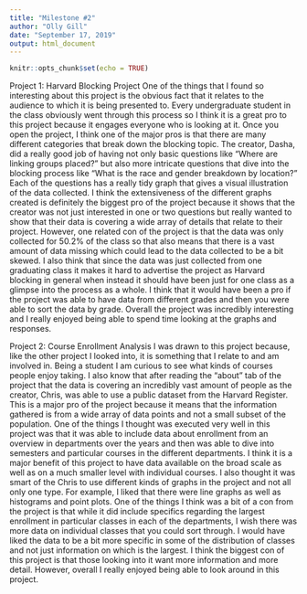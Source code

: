 ```yaml
---
title: "Milestone #2"
author: "Olly Gill"
date: "September 17, 2019"
output: html_document
---
```


```r
knitr::opts_chunk$set(echo = TRUE)
```

Project 1: Harvard Blocking Project
One of the things that I found so interesting about this project is the obvious fact that it relates to the audience to which it is being presented to. Every undergraduate student in the class obviously went through this process so I think it is a great pro to this project because it engages everyone who is looking at it. Once you open the project, I think one of the major pros is that there are many different categories that break down the blocking topic. The creator, Dasha, did a really good job of having not only basic questions like "Where are linking groups placed?" but also more intricate questions that dive into the blocking process like "What is the race and gender breakdown by location?" Each of the questions has a really tidy graph that gives a visual illustration of the data collected. I think the extensiveness of the different graphs created is definitely the biggest pro of the project because it shows that the creator was not just interested in one or two questions but really wanted to show that their data is covering a wide array of details that relate to their project. However, one related con of the project is that the data was only collected for 50.2% of the class so that also means that there is a vast amount of data missing which could lead to the data collected to be a bit skewed. I also think that since the data was just collected from one graduating class it makes it hard to advertise the project as Harvard blocking in general when instead it should have been just for one class as a glimpse into the process as a whole. I think that it would have been a pro if the project was able to have data from different grades and then you were able to sort the data by grade. Overall the project was incredibly interesting and I really enjoyed being able to spend time looking at the graphs and responses.

Project 2: Course Enrollment Analysis
I was drawn to this project because, like the other project I looked into, it is something that I relate to and am involved in. Being a student I am curious to see what kinds of courses people enjoy taking. I also know that after reading the "about" tab of the project that the data is covering an incredibly vast amount of people as the creator, Chris, was able to use a public dataset from the Harvard Register. This is a major pro of the project because it means that the information gathered is from a wide array of data points and not a small subset of the population. One of the things I thought was executed very well in this project was that it was able to include data about enrollment from an overview in departments over the years and then was able to dive into semesters and particular courses in the different departments. I think it is a major benefit of this project to have data available on the broad scale as well as on a much smaller level with individual courses. I also thought it was smart of the Chris to use different kinds of graphs in the project and not all only one type. For example, I liked that there were line graphs as well as histograms and point plots. One of the things I think was a bit of a con from the project is that while it did include specifics regarding the largest enrollment in particular classes in each of the departments, I wish there was more data on individual classes that you could sort through. I would have liked the data to be a bit more specific in some of the distribution of classes and not just information on which is the largest. I think the biggest con of this project is that those looking into it want more information and more detail. However, overall I really enjoyed being able to look around in this project.